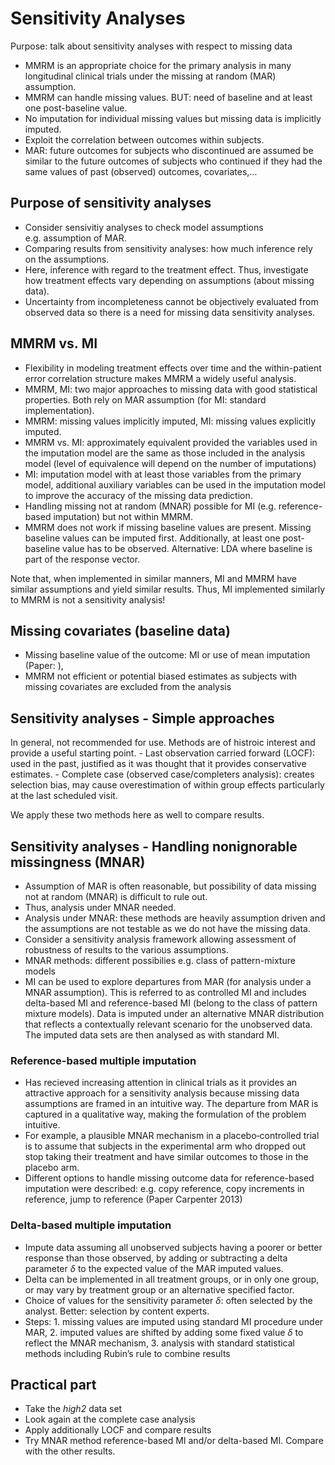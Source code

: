 # Sensitivity Analyses

Purpose: talk about sensitivity analyses with respect to missing data

- MMRM is an appropriate choice for the primary analysis in many longitudinal clinical trials under the missing at random (MAR) assumption.
- MMRM can handle missing values. BUT: need of baseline and at least one post-baseline value.
- No imputation for individual missing values but missing data is implicitly imputed.
- Exploit the correlation between outcomes within subjects.
- MAR: future outcomes for subjects who discontinued are assumed be similar to the future outcomes of subjects who continued if they had the same values of past (observed) outcomes, covariates,...

## Purpose of sensitivity analyses
- Consider sensivitiy analyses to check model assumptions e.g. assumption of MAR.
- Comparing results from sensitivity analyses: how much inference rely on the assumptions.
- Here, inference with regard to the treatment effect. Thus, investigate how treatment effects vary depending on assumptions (about missing data).
- Uncertainty from incompleteness cannot be objectively evaluated from observed data so there is a need for missing data sensitivity analyses.

## MMRM vs. MI
- Flexibility in modeling treatment effects over time and the within-patient error correlation structure makes MMRM a widely useful analysis.
- MMRM, MI: two major approaches to missing data with good statistical properties. Both rely on MAR assumption (for MI: standard implementation).
- MMRM: missing values implicitly imputed, MI: missing values explicitly imputed.
- MMRM vs. MI: approximately equivalent provided the variables used in the imputation model are the same as those included in the analysis model (level of equivalence will depend on the number of imputations)
- MI: imputation model with at least those variables from the primary model, additional auxiliary variables can be used in the imputation model to improve the accuracy of the missing data prediction.
- Handling missing not at random (MNAR) possible for MI (e.g. reference-based imputation) but not within MMRM.
- MMRM does not work if missing baseline values are present. Missing baseline values can be imputed first. Additionally, at least one post-baseline value has to be observed. Alternative: LDA where baseline is part of the response vector.

Note that, when implemented in similar manners, MI and MMRM have similar assumptions and yield similar results. Thus, MI implemented similarly to MMRM is not a sensitivity analysis!

## Missing covariates (baseline data)
- Missing baseline value of the outcome: MI or use of mean imputation (Paper: ), 
- MMRM not efficient or potential biased estimates as subjects with missing covariates are excluded from the analysis 

## Sensitivity analyses - Simple approaches
In general, not recommended for use. Methods are of histroic interest and provide a useful starting point.
- Last observation carried forward (LOCF): used in the past, justified as it was thought that it provides conservative estimates.
- Complete case (observed case/completers analysis): creates selection bias, may cause overestimation of within group effects particularly at the last scheduled visit.

We apply these two methods here as well to compare results.

## Sensitivity analyses - Handling nonignorable missingness (MNAR)
- Assumption of MAR is often reasonable, but possibility of data missing not at random (MNAR) is difficult to rule out.
- Thus, analysis under MNAR needed.
- Analysis under MNAR: these methods are heavily assumption driven and the assumptions are not testable as we do not have the missing data.
- Consider a sensitivity analysis framework allowing assessment of robustness of results to the various assumptions.
- MNAR methods: different possibilies e.g. class of pattern-mixture models
- MI can be used to explore departures from MAR (for analysis under a MNAR assumption). This is referred to as controlled MI and includes delta-based MI and reference-based MI (belong to the class of pattern mixture models). Data is imputed under an alternative MNAR distribution that reflects a contextually relevant scenario for the unobserved data. The imputed data sets are then analysed as with standard MI. 

### Reference-based multiple imputation
- Has recieved increasing attention in clinical trials as it provides an attractive approach for a sensitivity analysis because missing data assumptions are framed in an intuitive way. The departure from MAR is captured in a qualitative way, making the formulation of the problem intuitive.
- For example, a plausible MNAR mechanism in a placebo‐controlled trial is to assume that subjects in the experimental arm who dropped out stop taking their treatment and have similar outcomes to those in the placebo arm.
- Different options to handle missing outcome data for reference-based imputation were described: e.g. copy reference, copy increments in reference, jump to reference (Paper Carpenter 2013)

### Delta-based multiple imputation
- Impute data assuming all unobserved subjects having a poorer or better response than those observed, by adding or subtracting a delta parameter $\delta$ to the expected value of the MAR imputed values. 
- Delta can be implemented in all treatment groups, or in only one group, or may vary by treatment group or an alternative specified factor.
- Choice of values for the sensitivity parameter $\delta$: often selected by the analyst. Better: selection by content experts.
- Steps: 1. missing values are imputed using standard MI procedure under MAR, 2. imputed values are shifted by adding some fixed value $\delta$ to reflect the MNAR mechanism, 3. analysis with standard statistical methods including Rubin's rule to combine results

## Practical part
- Take the *high2* data set
- Look again at the complete case analysis
- Apply additionally LOCF and compare results
- Try MNAR method reference-based MI and/or delta-based MI. Compare with the other results.
